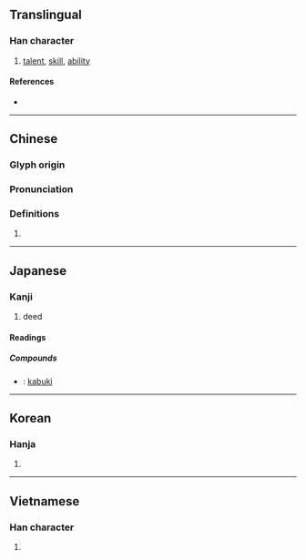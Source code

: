 {{character info/new}}
==Translingual==

===Han character===
{{Han char|rn=9|rad=人|as=04|sn=6|four=24247|canj=OJE|ids=⿰亻支}}

# [[talent]], [[skill]], [[ability]]

====References====
* {{Han ref|kx=0095.210|dkj=00436|dj=0202.050|hdz=10119.020|uh=4F0E|ud=20238|bh=C9AB|bd=51627}}

----

==Chinese==
{{zh-forms}}

===Glyph origin===
{{Han etym}}

===Pronunciation===
{{zh-pron
|m=jì
|c=gei6,kei4
|h=pfs=
|md=
|mn=
|w=
|mc=y
|oc=y
|cat=
}}

===Definitions===
{{zh-hanzi}}

# {{rfdef|lang=zh}}

----

==Japanese==

===Kanji===
{{ja-kanji|grade=|rs=人04}}

# deed

====Readings====
{{ja-readings
|on=き, ぎ
|kun=わざ-
}}

=====Compounds=====
* {{ja-r|歌舞伎|かぶき}}: [[kabuki]]

----

==Korean==

===Hanja===
{{ko-hanja|hangeul=[[기]]|rv=gi|mr=ki}}

# {{defn|lang=ko|sort=人04}}

----

==Vietnamese==

===Han character===
{{vi-hantu|[[kĩ]]|rs=人04}}

# {{defn|lang=vi|sort=人04}}